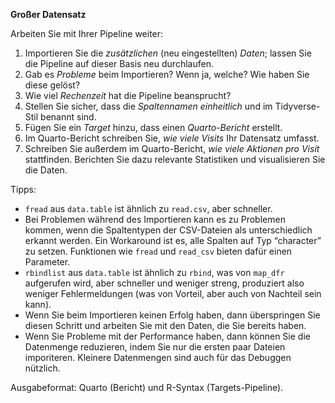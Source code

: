 


**Großer Datensatz**

Arbeiten Sie mit Ihrer Pipeline weiter:

1. Importieren Sie die *zusätzlichen* (neu eingestellten) *Daten*; lassen Sie die Pipeline auf dieser Basis neu durchlaufen. 
2. Gab es *Probleme* beim Importieren? Wenn ja, welche? Wie haben Sie diese gelöst?
3. Wie viel *Rechenzeit* hat die Pipeline beansprucht?
2. Stellen Sie sicher, dass die *Spaltennamen einheitlich* und im Tidyverse-Stil benannt sind.
3. Fügen Sie ein *Target* hinzu, dass einen *Quarto-Bericht* erstellt.
4. Im Quarto-Bericht schreiben Sie, *wie viele Visits* Ihr Datensatz umfasst.
5. Schreiben Sie außerdem im Quarto-Bericht, *wie viele Aktionen pro Visit* stattfinden. Berichten Sie dazu relevante Statistiken und visualisieren Sie die Daten.



Tipps: 

- `fread` aus `data.table` ist ähnlich zu `read.csv`, aber schneller.
- Bei Problemen während des Importieren kann es zu Problemen kommen, wenn die Spaltentypen der CSV-Dateien als unterschiedlich erkannt werden. Ein Workaround ist es, alle Spalten auf Typ "character" zu setzen. Funktionen wie `fread` und `read_csv` bieten dafür einen Parameter.
- `rbindlist` aus `data.table` ist ähnlich zu `rbind`, was von `map_dfr` aufgerufen wird, aber schneller und weniger streng,
produziert also weniger Fehlermeldungen (was von Vorteil, aber auch von Nachteil sein kann).
- Wenn Sie beim Importieren keinen Erfolg haben, dann überspringen Sie diesen Schritt und arbeiten Sie mit den Daten, die Sie bereits haben.
- Wenn Sie Probleme mit der Performance haben, dann können Sie die Datenmenge reduzieren, indem Sie nur die ersten paar Dateien imporiteren. Kleinere Datenmengen sind auch für das Debuggen nützlich.



Ausgabeformat: Quarto (Bericht) und R-Syntax (Targets-Pipeline).

